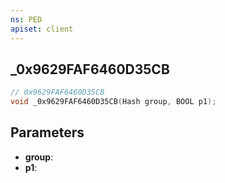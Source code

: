 ```yaml
---
ns: PED
apiset: client
---
```

## _0x9629FAF6460D35CB

```c
// 0x9629FAF6460D35CB
void _0x9629FAF6460D35CB(Hash group, BOOL p1);
```


## Parameters
* **group**:
* **p1**:
